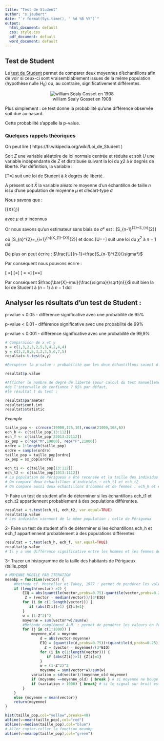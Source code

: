 ---
title: "Test de Student"
author: "s.jaubert"
date: "`r format(Sys.time(), ' %d %B %Y')`"
output:
  html_document: default
  css: style.css
  pdf_document: default
  word_document: default
---
## Test de Student


Le [test de Student](https://fr.wikipedia.org/wiki/William_Gosset) permet de comparer deux moyennes d'échantillons afin de voir si ceux-ci sont vraisemblablement issues de la même population (hypothèse nulle $H_{0}$) ou, au contraire, significativement différentes.

<center>

![william Sealy Gosset en 1908](william_Sealy_Gosset.jpg)

</center>

Plus simplement : ce test donne la probabilité qu'une différence observée soit due au hasard.

Cette probabilité s'appelle la p-value.

### Quelques rappels théoriques

On peut lire ( https://fr.wikipedia.org/wiki/Loi_de_Student )

Soit $Z$ une variable aléatoire de loi normale centrée et réduite et soit $U$ une variable indépendante de $Z$ et distribuée suivant la loi du $χ2$ à $k$ degrés de liberté. Par définition, la variable :

\[T=\frac {Z}{\sqrt {\frac{U}{k}}}\] suit une loi de Student à $k$ degrés de liberté.

A présent soit $\bar{X}$ la variable aléatoire moyenne d'un échantillon de taille $n$ issu d'une population de moyenne $\mu$ et d'écart-type $\sigma$

Nous savons que :

\[\bar{X}\hookrightarrow \mathcal{N}(\mu;\frac{\sigma}{\sqrt{n}})\]

avec $\mu$ et $\sigma$ inconnus

Or nous savons qu'un estimateur sans biais de $\sigma²$ est :
\[S_{n-1}^{2}=\frac{n}{n-1}S_{n}^{2}\] 

où \[S_{n}^{2}=\frac{1}{n}\sum_{i=1}^{n}(X_{1}-\bar{X})^{2}\] 
et donc \[U=\frac{nS_{n}^{2}}{\sigma²}=\frac{(n-1)S_{n-1}^{2}}{\sigma²}\] suit une loi du $\chi^{2}$ à $n-1$ ddl

De plus on peut écrire : $\frac{U}{n-1}=\frac{S_{n-1}^{2}}{\sigma²}$

Par conséquent nous pouvons écrire :

\[\frac{\bar{X}-\mu}{\frac{\sigma}{\sqrt{n}}} =\frac{\bar{X}-\mu}{\frac{S_{n-1}}{\sqrt{n}}}\]
\[=\frac{\bar{X}-\mu}{\frac{S_{n-1}}{\sqrt{n}}}\]
\[  =\frac{(\bar{X}-\mu) \;\sigma}{\frac{\sigma}{\sqrt{n}} S_{n-1}} =\frac{Z\sigma}{S_{n-1}}\]
\[=\frac{Z}{\frac{S_{n-1}}{\sigma}}=\frac{Z}{\sqrt{\frac{U}{n-1}}}\]

Par conséquent $\frac{\bar{X}-\mu}{\frac{\sigma}{\sqrt{n}}}$ suit bien la loi de Student à $(n-1)$ à $n-1$ ddl




## **Analyser les résultats d'un test de Student :**

p-value < 0.05 - différence significative avec une probabilité de 95%

p-value < 0.01 - différence significative avec une probabilité de 99%

p-value < 0.001 - différence significative avec une probabilité de 99,9%


```{r}
# Comparaison de x et y
x = c(1,3,2,3,2,5,3,4,2,4,4) 
y = c(3,2,8,8,3,2,3,5,6,7,5)
resultat<-t.test(x,y)
```

```{r}
#Récupérer la p-value : probabilité que les deux échantillons soient d'une même population

resultat$p.value

#Afficher le nombre de degré de liberté (pour calcul du test manuellement), 
#de l'intervalle de confiance ? 95% par défaut,
#le résultat t du test :

resultat$parameter
resultat$conf.int
resultat$statistic
```

*Exemple*
```{r}
taille_pop <- c(rnorm(19000,175,10),rnorm(21000,168,6))
ech_h <- c(taille_pop[13:112])
ech_f <- c(taille_pop[22013:22112])
sx_pop = c(rep("M",19000), rep("F",21000))
ordre = 1:length(taille_pop)
ordre = sample(ordre) 
taille_pop = taille_pop[ordre]
sx_pop = sx_pop[ordre]

ech_t1 <- c(taille_pop[13:112])
ech_t2 <- c(taille_pop[1013:1112])
# La population de Périgueux a été recensée et la taille des individus notée.
# On compare deux échantillons d'individus : ech_t1 et ech_t2
# On compare aussi deux échantillons d'hommes et de femmes : ech_h et ech_f
```

1- Faire un test de student afin de déterminer si les échantillons ech_t1 et ech_t2 appartiennent probablement à des populations différentes.
```{r}
resultat = t.test(ech_t1, ech_t2, var.equal=TRUE)
resultat$p.value
# Les individus viennent de la même population : celle de Périgueux

```

2- Faire un test de student afin de déterminer si les échantillons ech_h et ech_f appartiennent probablement à des populations différentes
```{r}
resultat = t.test(ech_h, ech_f, var.equal=TRUE)
resultat$p.value
# Il y a une différence significative entre les hommes et les femmes de Périgueux

```

3- Tracer un histogramme de la taille des habitants de Périgueux (taille_pop)

```{r}
# MOYENNE MOBILE PAR ITERATION
meanbp = function(vector) {
    #Methode cf. Mosteller et Tukey, 1977 : permet de pondérer les valeurs en fonctions de la distance qui les sépare de la médiane
    if (length(vector) >2) {
        EIQ = abs(quantile(vector,probs=0.75)-quantile(vector,probs=0.25))
         Z = (vector - median(vector))/(3*EIQ)
        for (i in c(1:length(vector))) {
           if (abs(Z[i])>1) {Z[i]=1}
        }
        w = (1-Z^2)^2
        moyenne = sum(vector*w)/sum(w)
        #Methode complément A.M. : permet de pondérer les valeurs en fonctions de la distance qui les sépare de la moyenne calculée précédement (1000 cycles maximum)
        for (j in c(1:1000)) {
            moyenne_old = moyenne
                d = abs(vector-moyenne)
                EIQ = (quantile(d,probs=0.75))+(quantile(d,probs=0.25))
                  Z = (vector - moyenne)/(3*EIQ)
                for (i in c(1:length(vector))) {
                   if (abs(Z[i])>1) {Z[i]=1}
                }
                w = (1-Z^2)^2
                moyenne = sum(vector*w)/sum(w)
            variation = sd(vector)/(moyenne_old-moyenne)
            if (moyenne ==moyenne_old) { break } # si moyenne ne bouge plus
            if (variation > 1000) { break} # si le signal sur bruit est élevé
        }
    }
    else {moyenne = mean(vector)}
    return(moyenne)
}
```


```{r}
hist(taille_pop,col="yellow",breaks=40)
abline(v=mean(taille_pop),col="red")
abline(v=median(taille_pop),col="blue")
# Aller copier-coller la fonction meanbp
abline(v=meanbp(taille_pop),col="green")
```


